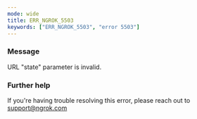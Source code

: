 ```yaml
---
mode: wide
title: ERR_NGROK_5503
keywords: ["ERR_NGROK_5503", "error 5503"]
---
```


### Message

URL "state" parameter is invalid.

### Further help

If you're having trouble resolving this error, please reach out to [support@ngrok.com](mailto:support@ngrok.com?subject=Help%20with%20ERR_NGROK_5503)
